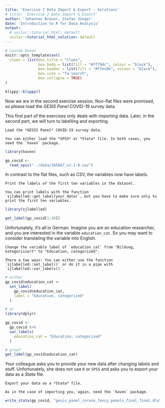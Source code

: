 ```yaml
---
title: 'Exercise 2 Data Import & Export - Solutions'
# title: 'Exercise 2 Data Import & Export'
author: 'Johannes Breuer, Stefan Jünger'
date: 'Introduction to R for Data Analysis'
output:
  # unilur::tutorial_html: default
  unilur::tutorial_html_solution: default
---
```


```r
# custom boxes
knitr::opts_template$set(
  clues = list(box.title = "Clues",
               box.body = list(fill = "#fff9dc", colour = "black"),
               box.header = list(fill = "#ffec8b", colour = "black"),
               box.icon = "fa-search",
               box.collapse = TRUE)
)
```

```r
klippy::klippy()
```

Now we are in the second exercise session. Non-flat files were promised, so please load the *GESIS Panel* COVID-19 survey data.

This first part of the exercises only deals with importing data. Later, in the second part, we will turn to labelling and exporting.

```block
Load the *GESIS Panel* COVID-19 survey data.
```

```block
You can either load the *SPSS* or *Stata* file. In both cases, you need the `haven` package.
```

```r
library(haven)

gp_covid <-
  read_spss("../data/ZA5667_v1-1-0.sav")
```

In contrast to the flat files, such as CSV, the variables now have labels.

```block
Print the labels of the first ten variables in the dataset.
```

```block
You can print labels with the function `sjlabelled::get_label(your_data)`, but you have to make sure only to print the first ten variables.
```

```r
library(sjlabelled)

get_label(gp_covid[1:10])
```

Unfortunately, it's all in German. Imagine you are an education researcher, and you are interested in the variable `education_cat`. So you may want to consider translating the variable into English.

```block
Change the variable label of `education_cat` from "Bildung, kategorisiert" to "Education, categorized".
```

```block
There a two ways: You can either use the function `sjlabelled::set_label()` or do it in a pipe with `sjlabelled::var_labels()`.
```

```r
# either
gp_covid$education_cat <- 
  set_label(
    gp_covid$education_cat, 
    label = "Education, categorized"
  )

# or
library(dplyr)

gp_covid <- 
  gp_covid %>% 
  var_labels(
    education_cat = "Education, categorized"
  )

# proof
get_label(gp_covid$education_cat)
```

Your colleague asks you to provide your new data after changing labels and stuff. Unfortunately, she does not use `R` or `SPSS` and asks you to export your data as a *Stata* file.

```block
Export your data as a *Stata* file.
```

```block
As in the case of importing you, again, need the `haven` package.
```

```r
write_stata(gp_covid, "gesis_panel_corona_fancy_panels_final_final.dta")
```